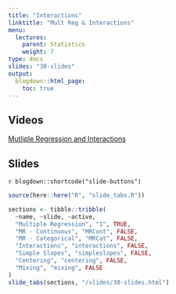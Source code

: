 ```yaml
---
title: "Interactions"
linktitle: "Mult Reg & Interactions"
menu:
  lectures:
    parent: Statistics
    weight: 7
type: docs
slides: "30-slides"
output:
  blogdown::html_page:
    toc: true
---
```


## Videos

[Mutliple Regression and Interactions](https://youtu.be/NFMDtmYFNvY)

## Slides

`r blogdown::shortcode("slide-buttons")`

```r

source(here::here("R", "slide_tabs.R"))

sections <- tibble::tribble(
  ~name, ~slide, ~active,
  "Multiple Regression", "1", TRUE,
  "MR - Continuous", "MRCont", FALSE,
  "MR - Categorical", "MRCat", FALSE,
  "Interactions", "interactions", FALSE,
  "Simple Slopes", "simpleslopes", FALSE,
  "Centering", "centering", FALSE,
  "Mixing", "mixing", FALSE
)
slide_tabs(sections, "/slides/30-slides.html")
```